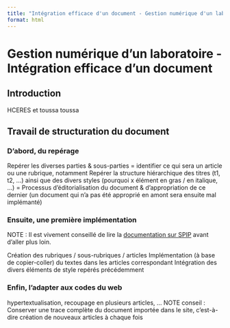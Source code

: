 ```yaml
---
title: "Intégration efficace d'un document - Gestion numérique d'un laboratoire"
format: html
---
```


# Gestion numérique d'un laboratoire - Intégration efficace d'un document

## Introduction

HCERES et toussa toussa

## Travail de structuration du document

### D'abord, du repérage
Repérer les diverses parties & sous-parties = identifier ce qui sera un article ou une rubrique, notamment
Repérer la structure hiérarchique des titres (t1, t2, ...) ainsi que des divers styles (pourquoi x élément en gras / en italique, ...)
= Processus d'éditorialisation du document & d'appropriation de ce dernier (un document qui n'a pas été approprié en amont sera ensuite mal implémanté)

### Ensuite, une première implémentation

NOTE : Il est vivement conseillé de lire la [documentation sur SPIP](../tools/intro_spip.qmd) avant d'aller plus loin.

Création des rubriques / sous-rubriques / articles
Implémentation (à base de copier-coller) du textes dans les articles correspondant
Intégration des divers éléments de style repérés précédemment

### Enfin, l'adapter aux codes du web
hypertextualisation, recoupage en plusieurs articles, ...
NOTE conseil : Conserver une trace complète du document importée dans le site, c'est-à-dire création de nouveaux articles à chaque fois